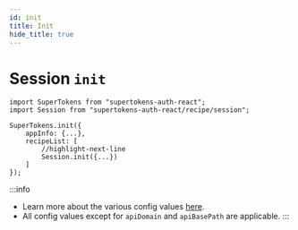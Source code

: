 ```yaml
---
id: init
title: Init
hide_title: true
---
```


# Session `init`

```tsx
import SuperTokens from "supertokens-auth-react";
import Session from "supertokens-auth-react/recipe/session";

SuperTokens.init({
    appInfo: {...},
    recipeList: [
        //highlight-next-line
        Session.init({...})
    ]
});
```

:::info
- Learn more about the various config values [here](/docs/website/api-reference).
- All config values except for `apiDomain` and `apiBasePath` are applicable.
:::